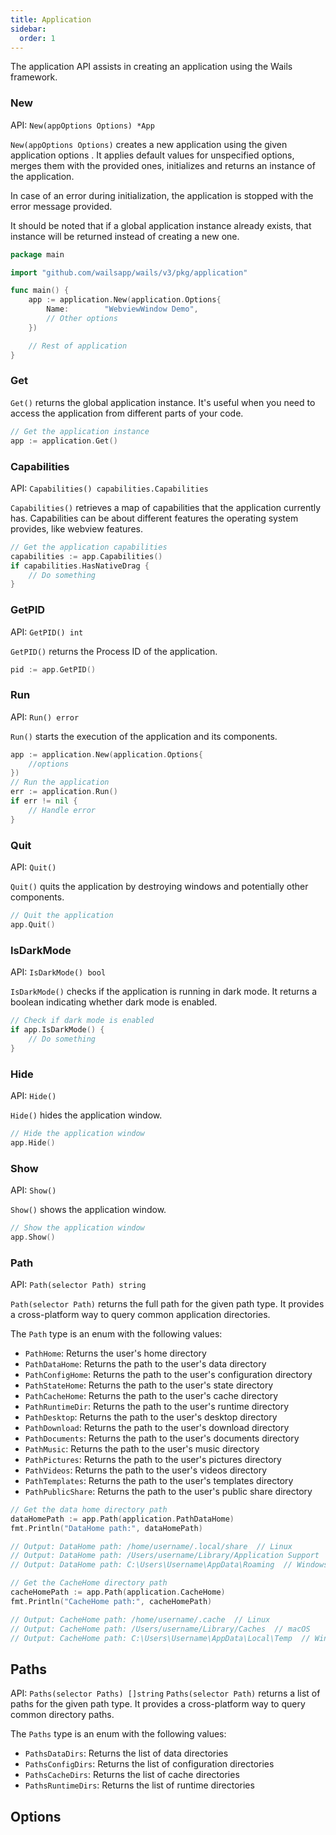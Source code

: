 ```yaml
---
title: Application
sidebar:
  order: 1
---
```



The application API assists in creating an application using the Wails
framework.

### New

API: `New(appOptions Options) *App`

`New(appOptions Options)` creates a new application using the given application
options . It applies default values for unspecified options, merges them with
the provided ones, initializes and returns an instance of the application.

In case of an error during initialization, the application is stopped with the
error message provided.

It should be noted that if a global application instance already exists, that
instance will be returned instead of creating a new one.

```go "main.go" {6-9}
package main

import "github.com/wailsapp/wails/v3/pkg/application"

func main() {
    app := application.New(application.Options{
        Name:        "WebviewWindow Demo",
        // Other options
    })

    // Rest of application
}
```

### Get

`Get()` returns the global application instance. It's useful when you need to
access the application from different parts of your code.

```go
// Get the application instance
app := application.Get()
```

### Capabilities

API: `Capabilities() capabilities.Capabilities`

`Capabilities()` retrieves a map of capabilities that the application currently
has. Capabilities can be about different features the operating system provides,
like webview features.

```go
// Get the application capabilities
capabilities := app.Capabilities()
if capabilities.HasNativeDrag {
    // Do something
}
```

### GetPID

API: `GetPID() int`

`GetPID()` returns the Process ID of the application.

```go
pid := app.GetPID()
```

### Run

API: `Run() error`

`Run()` starts the execution of the application and its components.

```go
app := application.New(application.Options{
    //options
})
// Run the application
err := application.Run()
if err != nil {
    // Handle error
}
```

### Quit

API: `Quit()`

`Quit()` quits the application by destroying windows and potentially other
components.

```go
// Quit the application
app.Quit()
```

### IsDarkMode

API: `IsDarkMode() bool`

`IsDarkMode()` checks if the application is running in dark mode. It returns a
boolean indicating whether dark mode is enabled.

```go
// Check if dark mode is enabled
if app.IsDarkMode() {
    // Do something
}
```

### Hide

API: `Hide()`

`Hide()` hides the application window.

```go
// Hide the application window
app.Hide()
```

### Show

API: `Show()`

`Show()` shows the application window.

```go
// Show the application window
app.Show()
```

### Path

API: `Path(selector Path) string`

`Path(selector Path)` returns the full path for the given path type. It provides
a cross-platform way to query common application directories.

The `Path` type is an enum with the following values:

- `PathHome`: Returns the user's home directory
- `PathDataHome`: Returns the path to the user's data directory
- `PathConfigHome`: Returns the path to the user's configuration directory
- `PathStateHome`: Returns the path to the user's state directory
- `PathCacheHome`: Returns the path to the user's cache directory
- `PathRuntimeDir`: Returns the path to the user's runtime directory
- `PathDesktop`: Returns the path to the user's desktop directory
- `PathDownload`: Returns the path to the user's download directory
- `PathDocuments`: Returns the path to the user's documents directory
- `PathMusic`: Returns the path to the user's music directory
- `PathPictures`: Returns the path to the user's pictures directory
- `PathVideos`: Returns the path to the user's videos directory
- `PathTemplates`: Returns the path to the user's templates directory
- `PathPublicShare`: Returns the path to the user's public share directory

```go
// Get the data home directory path
dataHomePath := app.Path(application.PathDataHome)
fmt.Println("DataHome path:", dataHomePath)

// Output: DataHome path: /home/username/.local/share  // Linux
// Output: DataHome path: /Users/username/Library/Application Support  // macOS
// Output: DataHome path: C:\Users\Username\AppData\Roaming  // Windows

// Get the CacheHome directory path
cacheHomePath := app.Path(application.CacheHome)
fmt.Println("CacheHome path:", cacheHomePath)

// Output: CacheHome path: /home/username/.cache  // Linux
// Output: CacheHome path: /Users/username/Library/Caches  // macOS
// Output: CacheHome path: C:\Users\Username\AppData\Local\Temp  // Windows
```

## Paths

API: `Paths(selector Paths) []string` `Paths(selector Path)` returns a list of
paths for the given path type. It provides a cross-platform way to query common
directory paths.

The `Paths` type is an enum with the following values:

- `PathsDataDirs`: Returns the list of data directories
- `PathsConfigDirs`: Returns the list of configuration directories
- `PathsCacheDirs`: Returns the list of cache directories
- `PathsRuntimeDirs`: Returns the list of runtime directories

## Options

<Code
  code={application_options}
  lang="go"
  title="pkg/application/application_options.go"
/>
